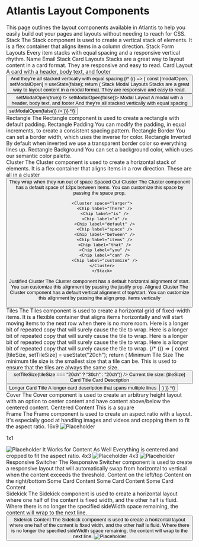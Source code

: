 
<Meta title="Guides/Layouts" />

# Atlantis Layout Components

<Text>
This page outlines the layout components available in Atlantis to help you easily build out your pages and layouts without needing to reach for CSS.
</Text>
<Stack space="largest">
<section>
<Stack>
<Canvas>
  <Stack>
    <Heading level={1}>Stack</Heading>
    <Text>The Stack component is used to create a vertical stack of elements. It is a flex container that aligns items in a column direction.</Text>
  </Stack>
</Canvas>
<Canvas>
  <Stack>
    <Heading level={2}>Stack Form Layouts</Heading>
    <Text>Every item stacks with equal spacing and a responsive vertical rhythm.</Text>
    <Stack>
      <FormFieldLabel external>Name</FormFieldLabel>
      <InputText label="Name" />
      <FormFieldLabel external>Email</FormFieldLabel>
      <InputText label="Email" />
    </Stack>
  </Stack>
</Canvas>
<Canvas>

  <Stack>
    <Heading level={2}>Stack Card Layouts</Heading>
    <Text>Stacks are a great way to layout content in a card format. They are responsive and easy to read.</Text>
    <Cluster>
      <Card elevation="base">
        <Rectangle>
          <Stack>
            <Heading level={3}>Card Layout</Heading>
            <Text>A card with a header, body text, and footer</Text>
            <Button label="Button" />
            <Text>And they're all stacked vertically</Text>
            <Text>with equal spacing</Text>
          </Stack>
        </Rectangle>
      </Card>
    </Cluster>
  </Stack>
  
</Canvas>
{/*
<Story>
{() => {
  const [modalOpen, setModalOpen] = useState(false);
  return (
<Canvas>
  <Stack>
    <Heading level={2}>Stack Modal Layouts</Heading>
    <Text>Stacks are a great way to layout content in a modal format. They are responsive and easy to read.</Text>
    <Button label="Open Modal" onClick={() => setModalOpen(true)} />
    <Modal open={modalOpen} onRequestClose={() => setModalOpen(false)}>
    <Rectangle>
      <Stack>
        <Heading level={3}>Modal Layout</Heading>
        <Text>A modal with a header, body text, and footer</Text>
        <Text>And they're all stacked vertically with equal spacing</Text>
        <Button label="Close the Modal" onClick={() => setModalOpen(false)} />
      </Stack>  
    </Rectangle>
    </Modal>
    </Stack>
</Canvas>
)}}
</Story>
*/}

</Stack>
</section>
<section>
  <Stack>
  <Canvas>
    <Rectangle>
      <Stack>
        <Heading level={1}>Rectangle</Heading>
        <Text>The Rectangle component is used to create a rectangle with default padding.</Text>
      </Stack>
    </Rectangle>
  </Canvas>
  <Canvas>
    <Rectangle padding="largest">
      <Stack>
        <Heading level={2}>Rectangle Padding</Heading>
        <Text>You can modify the padding, in equal increments, to create a consistent spacing pattern.</Text>
      </Stack>
    </Rectangle>
  </Canvas>
  <Canvas>
    <Rectangle borderWidth="2px">
      <Stack>
        <Heading level={2}>Rectangle Border</Heading>
        <Text>You can set a border width, which uses the inverse for color.</Text>
      </Stack>
    </Rectangle>
  </Canvas>
 <Canvas>
    <Rectangle borderWidth="2px" invert>
      <Stack>
        <Heading level={2}>Rectangle Inverted</Heading>
        <Text>By default when inverted we use a transparent border color so everything lines up.</Text>
      </Stack>
    </Rectangle>
  </Canvas>
  <Canvas>
    <Rectangle colorSurface="color-surface--background">
      <Stack>
        <Heading level={2}>Rectangle Background</Heading>
        <Text>You can set a background color, which uses our semantic color palette.</Text>
      </Stack>
    </Rectangle>
  </Canvas>

  </Stack>
</section>
<section>
<Stack>
<Canvas>
  <Stack>
    <Heading level={1}>Cluster</Heading>
    <Text>The Cluster component is used to create a horizontal stack of elements. It is a flex container that aligns items in a row direction.</Text>
    <Cluster>
      <Chip label="Cluster Chip" />
      <Heading level={5}>These are all in a cluster</Heading>
      <Button label="Clustered items have variable widths" />
      <Text>They wrap when they run out of space</Text>
      </Cluster>
  </Stack>
</Canvas>
<Canvas>
  <Stack>
    <Heading level={2}>Spaced Out Cluster</Heading>
    <Text>The Cluster component has a default space of 12px between items. You can customize this space by passing the space prop.</Text>

      <Cluster space="larger">
        <Chip label="There" />
        <Chip label="is" />
        <Chip label="a" />
        <Chip label="default" />
        <Chip label="space" />
        <Chip label="between" />
        <Chip label="items" />
        <Chip label="that" />
        <Chip label="you" />
        <Chip label="can" />
        <Chip label="customize" />
      </Cluster>
      </Stack>

</Canvas>
<Canvas>
<Stack>
  <Typography size="largest" align="end" fontWeight="bold">Justified Cluster</Typography>
  <Text align="end">The Cluster component has a default horizontal alignment of start. You can customize this alignment by passing the justify prop.</Text>
  <Cluster justify="end">
        <Chip label="You" />
        <Chip label="can" />
        <Chip label="justify" />
        <Chip label="the items" />
        <Chip label="in the cluster" />
        <Chip label="horizontally" />
      </Cluster>
</Stack>
</Canvas>
<Canvas>
  <Stack>
  <Heading level={2}>Aligned Cluster</Heading>
  <Text>The Cluster component has a default vertical alignment of top/start. You can customize this alignment by passing the align prop.</Text>
  <Cluster align="center">
        <Chip label="You can also align" />
          <Text>  
            items vertically
          </Text>
          <div style={{ height: "100px", backgroundColor: "var(--color-surface--background)", width:200 }}>
          &nbsp;
          </div>
      </Cluster>
  </Stack>
  </Canvas>
</Stack>
</section>
<section>
<Stack>
<Canvas>
   <Stack>
  <Heading level={1}>Tiles</Heading>
    <Text>The Tiles component is used to create a horizontal grid of fixed-width items. 
    It is a flexible container that aligns items horizontally and will start moving items to the next row when there is no more room.</Text>
  <Tiles minSize="15ch" space="12px">
    <Text>Here is a longer bit of repeated copy that will surely cause the tile to wrap.</Text>
    <Text>Here is a longer bit of repeated copy that will surely cause the tile to wrap.</Text>
    <Text>Here is a longer bit of repeated copy that will surely cause the tile to wrap.</Text>
    <Text>Here is a longer bit of repeated copy that will surely cause the tile to wrap.</Text>
  </Tiles>
  </Stack>
</Canvas>
{/*
<Story>
{() => {
  const [tileSize, setTileSize] = useState("20ch");
  return (
  <Canvas>
  <Stack>
  <Heading level={2}>Minimum Tile Size</Heading>
    <Text>The minimum tile size is the smallest size that a tile can be. This is used to ensure that the tiles are always the same size.</Text>
    <Cluster align="center">
      <Button label="Change the size of the tiles" onClick={() => setTileSize(tileSize === "20ch" ? "30ch" : "20ch")} />
      <Text>Current tile size: {tileSize}</Text>
    </Cluster>
  <Tiles minSize={tileSize} space="12px">
    <Card elevation="base">
      <Rectangle padding="20px" borderWidth="0px">
        <Stack>
          <Heading level={2}>Card Title</Heading>
          <Text>Card Description</Text>
          <Button label="Card Button" />
        </Stack>
      </Rectangle>
    </Card>
    <Card elevation="base">
      <Rectangle padding="20px" borderWidth="0px">
        <Stack>
          <Heading level={2}>Longer Card Title</Heading>
          <Text>A longer card description that spans multiple lines</Text>
          <Button label="Card Button" />
        </Stack>
        </Rectangle>
    </Card>
  </Tiles>
  </Stack>
  </Canvas>
  )
}}
</Story>
*/}
</Stack>
</section>
<section>
<Canvas>
  <Stack>
    <Heading level={1}>Cover</Heading>
    <Text>The Cover component is used to create an arbitrary height layout with an option to center content and have content above/below the centered content.</Text>
    <Cover minHeight="30vh">
      <Cover.Center>
      <Rectangle invert>
      <Stack>
        <Heading level={2}>Centered Content</Heading>
        <Rectangle colorSurface="color-text" colorInverse="color-surface" invert>
            <Text>This is a square</Text>
        </Rectangle>
        </Stack>
      </Rectangle>
      </Cover.Center>
    </Cover>
  </Stack>
  </Canvas>

</section>
<section>
<Stack>
 <Canvas>
  <Stack>
  <Heading level={1}>Frame</Heading>
  <Text>The Frame component is used to create an aspect ratio with a layout. It's especially good at handling images and videos and cropping them to fit the aspect ratio.</Text>
  <Cluster>
  <Heading level={2}>16x9</Heading>
  <Frame>
    <img src="/img_collage.jpg" alt="Placeholder" />
  </Frame>
  
  <Heading level={2}>1x1</Heading>
  <Frame n={1} d={1}>
    <img src="/img_collage.jpg" alt="Placeholder" />
  </Frame>
  </Cluster>
  <Frame>
    <Cover>
      <Heading level={2}>It Works for Content As Well</Heading>
      <Text>Everything is centered and cropped to fit the aspect ratio.</Text>
    </Cover>
  </Frame>
  </Stack>
  </Canvas>
  <Canvas>
    <Stack>
      <Heading level={2}>4x3</Heading>
        <Frame n={4} d={3}>
          <img src="/img_collage.jpg" alt="Placeholder" />
        </Frame>
    </Stack>
  </Canvas>
<Canvas>
    <Stack>
      <Heading level={2}>4x3</Heading>
        <Frame n={4} d={3}>
          <img src="/img_collage.jpg" alt="Placeholder" />
        </Frame>
    </Stack>
  </Canvas>
  </Stack>
</section>
<section>
<Stack>
<Canvas>
  <Stack>
    <Heading level={1}>Responsive Switcher</Heading>
    <Text>The Responsive Switcher component is used to create a responsive layout that will automatically swap from horizontal to vertical when the content exceeds the threshold.</Text>
    <ResponsiveSwitcher threshold="60ch" space="12px" limit={2}>
      <Rectangle padding="20px" invert>
          <Heading level={3}>Content on the left/top</Heading>
      </Rectangle>
      <Rectangle padding="20px" invert>
        <Heading level={3}>Content on the right/bottom</Heading>
      </Rectangle>
    </ResponsiveSwitcher>
  </Stack>
  </Canvas>
  <Canvas>
      <ResponsiveSwitcher threshold="50ch" limit={3}>
      <Card elevation="base">
        <Rectangle>
          <Heading level={3}>Some Card Content</Heading>
        </Rectangle>
      </Card>
       <Card elevation="base">
        <Rectangle>
          <Heading level={3}>Some Card Content</Heading>
        </Rectangle>
      </Card>
      <Card elevation="base">
        <Rectangle>
          <Heading level={3}>Some Card Content</Heading>
        </Rectangle>
      </Card>
      </ResponsiveSwitcher>
  </Canvas>
</Stack>
</section>
<section>
<Stack> 
<Canvas>
  <Stack>
  <Heading level={1}>Sidekick</Heading>
  <Text>The Sidekick component is used to create a horizontal layout where one half of the content is fixed width, and the other half is fluid. Where there is no longer the specified sideWidth space remaining, the content will wrap to the next line.</Text>
  <SideKick sideWidth="160px" contentMinWidth="70%">
      <InputText placeholder="Sidekick Input" />
      <Button label="Sidekick Button" />
    </SideKick>
  </Stack>
  </Canvas>
  <Canvas>
    <SideKick sideWidth="200px" contentMinWidth="60%">
      <Cover>
        <Cover.Center>
        <Stack>
        <Heading level={2}>Sidekick Content</Heading>
        <Text>The Sidekick component is used to create a horizontal layout where one half of the content is fixed width, and the other half is fluid. Where there is no longer the specified sideWidth space remaining, the content will wrap to the next line.</Text>
        </Stack>
        </Cover.Center>
        </Cover>
      <Frame n={9} d={16}>
         <img src="/img_collage.jpg" alt="Placeholder" />
      </Frame>
    </SideKick>
  </Canvas>
</Stack>
</section>
</Stack>

